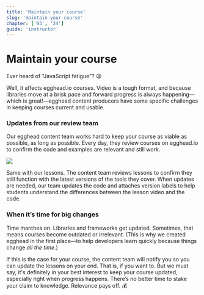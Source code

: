 ```yaml
---
title: 'Maintain your course'
slug: 'maintain-your-course'
chapter: ['03', '24']
guide: 'instructor'
---
```


# Maintain your course

Ever heard of "JavaScript fatigue"? 😫

Well, it affects egghead.io courses. Video is a tough format, and because libraries move at a brisk pace and forward progress is always happening—which is great!—egghead content producers have some specific challenges in keeping courses current and usable.

### Updates from our review team

Our egghead content team works hard to keep your course as viable as possible, as long as possible. Every day, they review courses on egghead.io to confirm the code and examples are relevant and still work.

![](https://lh5.googleusercontent.com/DOu4jQBDloo8qDy6C7GnImChI7LBJQSZ88KsSDhK-BGBMcO98SP3Df86Jp0dYvOiM2_rsy6nju8wvaI8_gH3Uj3OdOUuouAf_qw6F4Yw1gjSqSwLIcejTnAsY-mA6Ch6C5oPGnOC)

Same with our lessons. The content team reviews lessons to confirm they still function with the latest versions of the tools they cover. When updates are needed, our team updates the code and attaches version labels to help students understand the differences between the lesson video and the code.

### When it’s time for big changes

Time marches on. Libraries and frameworks get updated. Sometimes, that means courses become outdated or irrelevant. (This is why we created egghead in the first place—to help developers learn quickly because things change _all the time_.)

If this is the case for your course, the content team will notify you so you can update the lessons on your end. That is, if you want to. But we must say, it's definitely in your best interest to keep your course updated, especially right when progress happens. There’s no better time to stake your claim to knowledge. Relevance pays off. 💰

